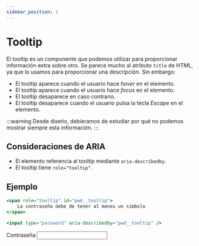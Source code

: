 ```yaml
---
sidebar_position: 1
---
```


# Tooltip

El tooltip es un componente que podemos utilizar para proporcionar información extra sobre otro.
Se parece mucho al atributo <code>title</code> de *HTML*, ya que lo usamos para proporcionar una descripción. Sin embargo:
- El tooltip aparece cuando el usuario hace *hover* en el elemento.
- El tooltip aparece cuando el usuario hace *focus* en el elemento.
- El tooltip desaparece en caso contrario.
- El tooltip desaparece cuando el usuario pulsa la tecla *Escape* en el elemento.

:::warning
Desde diseño, debíeramos de estudiar por qué no podemos mostrar siempre esta información.
:::

## Consideraciones de ARIA
- El elemento referencia al tooltip mediante <code>aria-describedby</code>.
- El tooltip tiene <code>role="tooltip"</code>.

## Ejemplo
```jsx
<span role="tooltip" id="pwd__tooltip">
    La contraseña debe de tener al menos un símbolo
</span>

<input type="password" aria-describedby="pwd__tooltip" />

```


<Tooltip text="La contraseña debe de tener al menos un símbolo.">
    <label>
        Contraseña <input type="password" />
    </label>
</Tooltip>